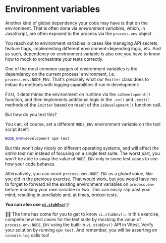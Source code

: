 # Environment variables

<EpicVideo url="https://www.epicweb.dev/workshops/mocking-techniques-in-vitest/globals/environment-variables" />

Another kind of global dependency your code may have is that on the environment. That is often done via _environment variables_, which, in JavaScript, are often exposed to the process via the `process.env` object.

You reach out to environment variables in cases like managing API secrets, feature flags, implementing different environment-depending logic, etc. And as such, dependency on environment variable is also one you have to know how to mock to orchestrate your tests correctly.

One of the most common usages of environment variables is the dependency on the current process' environment, i.e. `process.env.NODE_ENV`. That's precisely what our `Emitter` class does to imbue its methods with logging capabilities if run in development:

<CodeFile file="emitter.ts" highlight="1-3,15-17,31-37" />

First, it determines the environment on runtime via the `isDevelopment()` function, and then implements additional logic in the `.on()` and `.emit()` methods of the `Emitter` based on result of the `isDevelopment()` function call.

But how do you test this?

You can, of course, set a different `NODE_ENV` environment variable on the test script itself:

```sh
NODE_ENV=development npm test
```

But this won't play nicely on different operating systems, and will affect _the entire test run_ instead of focusing on a single test suite. The worst part, you won't be able to swap the value of `NODE_ENV` only in some test cases to see how your code behaves.

Alternatively, you can mock `process.env.NODE_ENV` as a _global value_, like you did in the previous exercise. That would work, but you would have not to forget to forward all the existing environment variables on `process.env` before mocking your own variable or two. This can easily slip past your mind, resulting in unreliable and, at times, broken tests.

**You can also use [`vi.stubEnv()`](https://vitest.dev/api/vi.html#vi-stubenv)**!

👨‍💼 The time has come for you to get to know `vi.stubEnv()`. In this exercise, complete new test cases for the <InlineFile file="emitter.test.ts" /> test suite by mocking the value of `process.env.NODE_ENV` using the built-in `vi.stubEnv()` API in Vitest. Verify your solution by running `npm test`. And remember, you will be asserting on `console.log` calls too!
